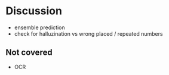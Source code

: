 # Discussion
\ChapFrame

* ensemble prediction
* check for halluzination vs wrong placed / repeated numbers

## Not covered

* OCR